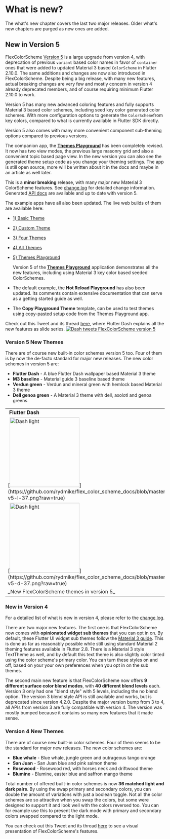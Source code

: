 # What is new?

The what's new chapter covers the last two major releases. Older what's new chapters are purged
as new ones are added.

## New in Version 5

FlexColorScheme [Version 5](https://pub.dev/packages/flex_color_scheme/versions/5.0.0-dev.2)
is a large upgrade from version 4, with deprecation of previous `variant` based color names in
favor of `container` ones that were added to updated Material 3 based `ColorScheme` in Flutter 2.10.0.
The same additions and changes are now also introduced in FlexColorScheme. Despite being a big release,
with many new features, actual breaking changes are very few and mostly concern in version 4 already
deprecated members, and of course requiring minimum Flutter 2.10.0 to work.

Version 5 has many new advanced coloring features and fully supports Material 3 based color schemes,
including seed key color generated color schemes. With more configuration options to generate the
`ColorScheme`from key colors, compared to what is currently available in Flutter SDK directly.

Version 5 also comes with many more convenient component sub-theming options compared to previous
versions.

The companion app, the [**Themes Playground**](https://rydmike.com/flexcolorscheme/themesplayground-v5)
has been completely revised. It now has two view modes, the previous large masonry grid and also a
convenient topic based page view. In the new version you can also see the generated theme setup
code as you change your theming settings. The app is still open source, more will be written
about it in the docs and maybe in an article as well later.

This is a **minor breaking** release, with many major new Material 3 ColorScheme features.
See [change log](https://pub.dev/packages/flex_color_scheme/versions/5.0.0-dev.2/changelog) for detailed change information.
Generated [API docs](https://pub.dev/documentation/flex_color_scheme/5.0.0-dev.2/flex_color_scheme/flex_color_scheme-library.html)
are available and up to date with version 5.

The example apps have all also been updated. The live web builds of them are available here:
* [1) Basic Theme](https://rydmike.com/flexcolorscheme/basictheme-v5)
* [2) Custom Theme](https://rydmike.com/flexcolorscheme/customtheme-v5)
* [3) Four Themes](https://rydmike.com/flexcolorscheme/fourthemes-v5)
* [4) All Themes](https://rydmike.com/flexcolorscheme/allthemes-v5)
* [5) Themes Playground](https://rydmike.com/flexcolorscheme/themesplayground-v5)

  Version 5 of the [**Themes Playground**](https://rydmike.com/flexcolorscheme/themesplayground-v5)
  application demonstrates all the new features,
  including using Material 3 key color based seeded ColorSchemes.

* The default example, the **Hot Reload Playground** has also been updated.
  Its comments contain extensive documentation that can serve as a
  getting started guide as well.

* The **Copy Playground Theme** template, can be used to test themes
  using copy-pasted setup code from the Themes Playground app.


Check out this Tweet and its thread
[here](https://twitter.com/RydMike/status/1511166732496429058?s=20&t=MV6gzNO0p2lZhr-JgQycIg),
where Flutter Dash explains all the new features as slide series.
[<img src="https://github.com/rydmike/flex_color_scheme_docs/blob/master/docs/images/tweet-dash-v5-2-and-1.png?raw=true" alt="Dash tweets FlexColorScheme version 5"/>](https://twitter.com/RydMike/status/1511166732496429058?s=20&t=MV6gzNO0p2lZhr-JgQycIg)

### Version 5 New Themes

There are of course new built-in color schemes version 5 too. Four of them is by now the de-facto
standard for major new releases. The new color schemes in version 5 are:

* **Flutter Dash** - A blue Flutter Dash wallpaper based Material 3 theme
* **M3 baseline** - Material guide 3 baseline based theme
* **Verdun green** - Verdun and mineral green with hemlock based Material 3 theme
* **Dell genoa green** - A Material 3 theme with dell, axolotl and genoa greens

<table>
  <tr>
    <td><b>&nbsp;Flutter Dash</b></td>
    <td>&nbsp;</td>
    <td><b>&nbsp;M3 Baseline</b></td>
    <td>&nbsp;</td>
    <td><b>&nbsp;Verdun Green</b></td>
    <td>&nbsp;</td>
    <td><b>&nbsp;Dell Genoa Green</b></td>
  </tr>
  <tr>
    <td>[<img src="https://github.com/rydmike/flex_color_scheme_docs/blob/master/docs/images/fcs-v5-l-37.png?raw=true" alt="Dash light" width="220"/>](https://github.com/rydmike/flex_color_scheme_docs/blob/master/docs/images/fcs-v5-l-37.png?raw=true)</td>
    <td>&nbsp;</td>
    <td>[<img src="https://github.com/rydmike/flex_color_scheme_docs/blob/master/docs/images/fcs-v5-l-38.png?raw=true" alt="M3 baseline" width="220"/>](https://github.com/rydmike/flex_color_scheme_docs/blob/master/docs/images/fcs-v5-l-38.png?raw=true)</td>
    <td>&nbsp;</td>
    <td>[<img src="https://github.com/rydmike/flex_color_scheme_docs/blob/master/docs/images/fcs-v5-l-39.png?raw=true" alt="Verdun green" width="220"/>](https://github.com/rydmike/flex_color_scheme_docs/blob/master/docs/images/fcs-v5-l-39.png?raw=true)</td>
    <td>&nbsp;</td>
    <td>[<img src="https://github.com/rydmike/flex_color_scheme_docs/blob/master/docs/images/fcs-v5-l-40.png?raw=true" alt="Dell genoa" width="220"/>](https://github.com/rydmike/flex_color_scheme_docs/blob/master/docs/images/fcs-v5-l-40.png?raw=true)</td>
  </tr>
  <tr>
    <td>[<img src="https://github.com/rydmike/flex_color_scheme_docs/blob/master/docs/images/fcs-v5-d-37.png?raw=true" alt="Dash light" width="220"/>](https://github.com/rydmike/flex_color_scheme_docs/blob/master/docs/images/fcs-v5-d-37.png?raw=true)</td>
    <td>&nbsp;</td>
    <td>[<img src="https://github.com/rydmike/flex_color_scheme_docs/blob/master/docs/images/fcs-v5-d-38.png?raw=true" alt="M3 baseline" width="220"/>](https://github.com/rydmike/flex_color_scheme_docs/blob/master/docs/images/fcs-v5-d-38.png?raw=true)</td>
    <td>&nbsp;</td>
    <td>[<img src="https://github.com/rydmike/flex_color_scheme_docs/blob/master/docs/images/fcs-v5-d-39.png?raw=true" alt="Verdun green" width="220"/>](https://github.com/rydmike/flex_color_scheme_docs/blob/master/docs/images/fcs-v5-d-39.png?raw=true)</td>
    <td>&nbsp;</td>
    <td>[<img src="https://github.com/rydmike/flex_color_scheme_docs/blob/master/docs/images/fcs-v5-d-40.png?raw=true" alt="Dell genoa" width="220"/>](https://github.com/rydmike/flex_color_scheme_docs/blob/master/docs/images/fcs-v5-d-40.png?raw=true)</td>
  </tr>
  <tr>
    <td colspan="7">_New FlexColorScheme themes in version 5_</td>
  </tr>
</table>

### New in Version 4

For a detailed list of what is new in version 4, please refer to the
[change log](https://pub.dev/packages/flex_color_scheme/changelog).

There are two major new features. The first one is that FlexColorScheme
now comes with **opinionated widget sub themes** that you can opt in on.
By default, these Flutter UI widget sub themes follow the
[Material 3 guide](https://m3.material.io/). This is done
as far as reasonably possible while still using standard Material 2 theming features
available in Flutter 2.8. There is a Material 3 style TextTheme as well, and by
default this text theme is also slightly color tinted using the color
scheme's primary color. You can turn these styles on and off, based on your
your own preferences when you opt in on the sub themes.

The second main new feature is that FlexColorScheme now offers **9 different surface
color blend modes**, with **40 different blend levels** each. Version 3 only had one
"blend style" with 5 levels, including the no blend option.
The version 3 blend style API is still available and works, but is deprecated
since version 4.2.0. Despite the major version bump from 3 to 4, all APIs from
version 3 are fully compatible with version 4. The version was mostly bumped
because it contains so many new features that it made sense.

### Version 4 New Themes

There are of course new built-in color schemes. Four of them seems to
be the standard for major new releases. The new color schemes are:

* **Blue whale** - Blue whale, jungle green and outrageous tango orange
* **San Juan** - San Juan blue and pink salmon theme
* **Rosewood** - Rosewood red, with horses neck and driftwood theme
* **Blumine** - Blumine, easter blue and saffron mango theme

Total number of offered built-in color schemes is now **36 matched light
and dark pairs**. By using the swap primary and secondary colors, you can double
the amount of variations with just a boolean toggle. Not all the color
schemes are so attractive when you swap the colors, but some were designed to
support it and look well with the colors reversed too. You can for example use
this to present the dark mode with primary and secondary colors swapped
compared to the light mode.

You can check out this Tweet and its thread
[here](https://twitter.com/RydMike/status/1459984929631215618) to see a visual
presentation of FlexColorScheme's features.
